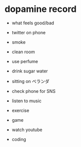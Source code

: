 # dopamine record

- what feels good/bad

- twitter on phone
- smoke
- clean room
- use perfume
- drink sugar water
- sitting on ベランダ
- check phone for SNS
- listen to music
- exercise
- game
- watch youtube
- coding
